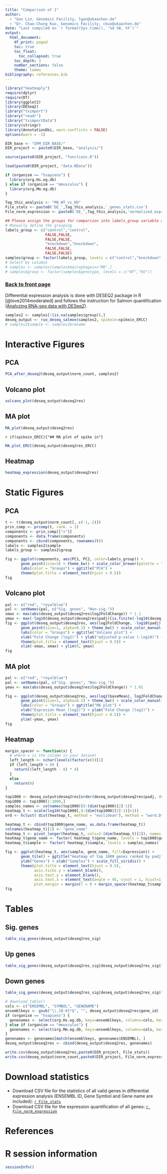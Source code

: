 ```yaml
---
title: "Comparison of 1"
author:
  - "Gan Lin, Genomics Facility, lgan@ukaachen.de"
  - "Dr. Chao-Chung Kuo, Genomics Facility, ckuo@ukaachen.de"
date: "Last compiled on `r format(Sys.time(), '%d %B, %Y')`"
output:
  html_document:
    df_print: paged
    toc: true
    toc_float:
      toc_collapsed: true
    toc_depth: 3
    number_sections: false
    theme: lumen
bibliography: references.bib
---
```


```r
library("heatmaply")
require(dplyr)
require(DT)
library(ggplot2)
library(DESeq2)
library("tximport")
library("readr")
library("tximportData")
library(stringr)
library(AnnotationDbi, warn.conflicts = FALSE)
options(warn = -1)

DIR_base <- "GPM_DIR_BASE/"
DIR_project <- paste0(DIR_base, "analysis/")

source(paste0(DIR_project, "functions.R"))

load(paste0(DIR_project, "data.RData"))

if (organism == "hsapiens") {
  library(org.Hs.eg.db)
} else if (organism == "mmusculus") {
  library(org.Mm.eg.db)
}

Tag_this_analysis <- "M0_WT_vs_KO"
File_stats <- paste0('DE_',Tag_this_analysis,'_genes_stats.csv')
File_norm_expression <- paste0('DE_',Tag_this_analysis,'normalized_expression_quantification.csv')

## Please assign the groups for comparison into labels_group variable and confirm the direction of comparison by level parameter in the function factor, here is just an example
# Manually define the grouping
labels_group <- c("control","control",
                  FALSE,FALSE,
                  FALSE,FALSE,
                  "knockdown","knockdown",
                  FALSE,FALSE,
                  FALSE,FALSE)
samples$group <- factor(labels_group, levels = c("control","knockdown"))
# Select by columns
# samples <- samples[samples$macrophages=="M0",]
# samples$group <- factor(samples$genotype, levels = c("WT","KO"))

```

### [Back to front page](Basic_analysis_RNAseq.html)

Differential expression analysis is done with DESEQ2 package in R [@love2014moderated] and follows the instruction for Salmon quantification ([Analyzing RNA-seq data with DESeq2](https://bioconductor.org/packages/release/bioc/vignettes/DESeq2/inst/doc/DESeq2.html)).

```r
samples2 <- samples[!(is.na(samples$group)),]
deseq_output <- run_deseq_salmon(samples2, spikein=spikein_ERCC)
# samples2$sample <- samples2$rename
```

# Interactive Figures {.tabset}

## PCA

```r
PCA_after_deseq2(deseq_output$norm_count, samples2)
```

## Volcano plot

```r
volcano_plot(deseq_output$deseq2res)
```

## MA plot

```r
MA_plot(deseq_output$deseq2res)
```

`r if(spikein_ERCC){"## MA plot of spike in"}`

```r
MA_plot_ERCC(deseq_output$deseq2res_ERCC)
```

## Heatmap

```r
heatmap_expression(deseq_output$deseq2res)
```


# Static Figures {.tabset}

## PCA

```r
t <- t(deseq_output$norm_count[, c(-1,-2)])
prin_comp <- prcomp(t, rank. = 2)
components <- prin_comp[["x"]]
components <- data.frame(components)
components <- cbind(components, rownames(t))
labels <- samples2$sample
labels_group <- samples2$group

fig <- ggplot(components, aes(PC1, PC2, color=labels_group)) +
       geom_point(size=3) + theme_bw() + scale_color_brewer(palette = "Set1") + 
       labs(color = "Groups") + ggtitle("PCA") +
       theme(plot.title = element_text(hjust = 0.5))
fig
```

## Volcano plot

```r
pal <- c("red", "royalblue")
pal <- setNames(pal, c("Sig. genes", "Non-sig."))
xmax <- max(abs(deseq_output$deseq2res$log2FoldChange)) * 1.1
ymax <- max(-log10(deseq_output$deseq2res$padj)[is.finite(-log10(deseq_output$deseq2res$padj))]) * 1.1
fig <- ggplot(deseq_output$deseq2res, aes(log2FoldChange, -log10(padj), color=sig)) +
       geom_point(size=1, alpha=0.2) + theme_bw() + scale_color_manual(values=pal) + 
       labs(color = "Groups") + ggtitle("Volcano plot") +
       xlab("Fold Change (log2)") + ylab("adjusted p-value (-log10)") +
       theme(plot.title = element_text(hjust = 0.5)) +
       xlim(-xmax, xmax) + ylim(0, ymax)
fig
```

## MA plot

```r
pal <- c("red", "royalblue")
pal <- setNames(pal, c("Sig. genes", "Non-sig."))
ymax <- max(abs(deseq_output$deseq2res$log2FoldChange)) * 1.01

fig <- ggplot(deseq_output$deseq2res, aes(log2(baseMean), log2FoldChange, color=sig)) +
       geom_point(size=1, alpha=0.2) + theme_bw() + scale_color_manual(values=pal) + 
       labs(color = "Groups") + ggtitle("MA plot") +
       xlab("Expresion Mean (log2)") + ylab("Fold Change (log2)") +
       theme(plot.title = element_text(hjust = 0.5)) +
       ylim(-ymax, ymax)
fig
```

## Heatmap

```r
margin_spacer <- function(x) {
  # where x is the column in your dataset
  left_length <- nchar(levels(factor(x)))[1]
  if (left_length > 8) {
    return((left_length - 8) * 4)
  }
  else
    return(0)
}

top1000 <- deseq_output$deseq2res[order(deseq_output$deseq2res$padj, decreasing = FALSE), ]
top1000 <- top1000[1:1000,]
samples_names <- colnames(top1000)[9:(dim(top1000)[2]-1)]
heatmap_t <- scale(log10(top1000[,9:(dim(top1000)[2]-1)]+1))
ord <- hclust( dist(heatmap_t, method = "euclidean"), method = "ward.D" )$order

heatmap_t <- cbind(top1000$gene_name, as.data.frame(heatmap_t))
colnames(heatmap_t)[1] <- "gene_name"
heatmap_t <- pivot_longer(heatmap_t, cols=2:(dim(heatmap_t)[2]), names_to="sample", values_to="Expression")
heatmap_t$gene_name <- factor( heatmap_t$gene_name, levels = top1000$gene_name[ord])
heatmap_t$sample <- factor( heatmap_t$sample, levels = samples_names)

fig <- ggplot(heatmap_t, aes(sample, gene_name, fill=Expression)) + 
       geom_tile() + ggtitle("Heatmap of top 1000 genes ranked by padj") +
       ylab("Genes") + xlab("Samples") + scale_fill_viridis() + 
       theme(plot.title = element_text(hjust = 0.5),
             axis.ticks.y = element_blank(),
             axis.text.y = element_blank(),
             axis.text.x = element_text(angle = 45, vjust = 1, hjust=1),
             plot.margin = margin(l = 0 + margin_spacer(heatmap_t$sample)))
fig
```

# Tables {.tabset}

## Sig. genes

```r
table_sig_genes(deseq_output$deseq2res_sig)
```

## Up genes

```r
table_sig_genes(deseq_output$deseq2res_sig[deseq_output$deseq2res_sig$log2FoldChange > 0,])
```

## Down genes

```r
table_sig_genes(deseq_output$deseq2res_sig[deseq_output$deseq2res_sig$log2FoldChange < 0,])
```

```r
# download_table()
cols <- c("ENSEMBL", "SYMBOL", "GENENAME")
ensemblkeys <- gsub("\\.[0-9]*$", "", deseq_output$deseq2res$gene_id)
if (organism == "hsapiens") {
  genenames <- select(org.Hs.eg.db, keys=ensemblkeys, columns=cols, keytype="ENSEMBL")
} else if (organism == "mmusculus") {
  genenames <- select(org.Mm.eg.db, keys=ensemblkeys, columns=cols, keytype="ENSEMBL")
}
genenames <- genenames[match(ensemblkeys, genenames$ENSEMBL), ]
deseq_output$deseq2res <- cbind(deseq_output$deseq2res, genenames)

write.csv(deseq_output$deseq2res,paste0(DIR_project, File_stats))
write.csv(deseq_output$norm_count,paste0(DIR_project, File_norm_expression))
```


# Download statistics

* Download CSV file for the statistics of all valid genes in differential expression analysis (ENSEMBL ID, Gene Symbol and Gene name are included): [`r File_stats`](`r File_stats`)
* Download CSV file for the expression quantification of all genes: [`r File_norm_expression`](`r File_norm_expression`)


# References

<div id="refs"></div>


# R session information

```r
sessionInfo()
```